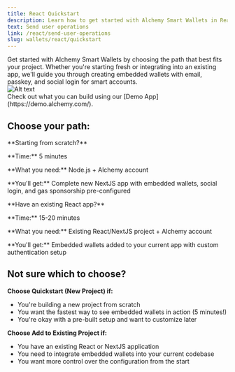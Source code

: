 ```yaml
---
title: React Quickstart
description: Learn how to get started with Alchemy Smart Wallets in React.
text: Send user operations
link: /react/send-user-operations
slug: wallets/react/quickstart
---
```


<div style={{ display: "flex", flexWrap: "wrap", alignItems: "flex-start" }}>
  <div style={{ flex: "1", marginRight: "10px" }}>
    Get started with Alchemy Smart Wallets by choosing the path that best fits
    your project. Whether you're starting fresh or integrating into an existing
    app, we'll guide you through creating embedded wallets with email, passkey,
    and social login for smart accounts.
  </div>
  <div style={{ flex: "0 0 30%" }}>
    <img
      src="/images/wallets/example-custom-ui-config.png"
      alt="Alt text"
      style={{ width: "60%" }}
    />
  </div>
</div>

<Tip>
  Check out what you can build using our [Demo App](https://demo.alchemy.com/).
</Tip>

## Choose your path:

<CardGroup cols={2}>
  <Card
    title="Quickstart (New Project)"
    href="/wallets/react/quickstart/next-template"
    icon="forward"
  >
    <p>**Starting from scratch?**</p>
    <p>**Time:** 5 minutes</p>
    <p>**What you need:** Node.js + Alchemy account</p>
    <p>
      **You'll get:** Complete new NextJS app with embedded wallets, social
      login, and gas sponsorship pre-configured
    </p>
  </Card>
  <Card
    title="Add to Existing Project"
    href="/wallets/react/quickstart/integration"
    icon="bullseye-pointer"
  >
    <p>**Have an existing React app?**</p>
    <p>**Time:** 15-20 minutes</p>
    <p>**What you need:** Existing React/NextJS project + Alchemy account</p>
    <p>
      **You'll get:** Embedded wallets added to your current app with custom
      authentication setup
    </p>
  </Card>
</CardGroup>

## Not sure which to choose?

**Choose Quickstart (New Project) if:**

- You're building a new project from scratch
- You want the fastest way to see embedded wallets in action (5 minutes!)
- You're okay with a pre-built setup and want to customize later

**Choose Add to Existing Project if:**

- You have an existing React or NextJS application
- You need to integrate embedded wallets into your current codebase
- You want more control over the configuration from the start
